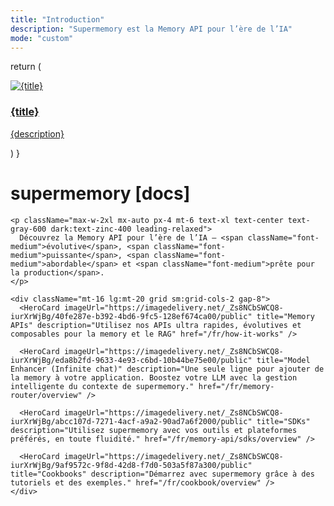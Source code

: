 ```yaml
---
title: "Introduction"
description: "Supermemory est la Memory API pour l’ère de l’IA"
mode: "custom"
---
```


  return (
    <a className="group flex flex-col h-full rounded-lg overflow-hidden hover:shadow-lg transition-all duration-300 border border-gray-100 dark:border-zinc-800 hover:border-gray-200 dark:hover:border-zinc-700" href={href}>
      <div className="overflow-hidden">
        <img
          src={imageUrl}
          className="w-full h-48 object-cover transform group-hover:scale-105 transition-all duration-500"
          alt={title}
        />
      </div>
      <div className="p-6">
        <h3 className="text-xl font-semibold text-gray-900 dark:text-zinc-50">{title}</h3>
        <p className="mt-3 text-gray-600 dark:text-zinc-400">{description}</p>
      </div>
    </a>
  )
}

<div className="relative pb-12">
  <div className="px-4 py-16 lg:py-32 max-w-4xl mx-auto">
    <h1 className="text-5xl font-bold text-center text-gray-900 dark:text-zinc-50 tracking-tight">
      supermemory <span className="text-primary font-medium">[docs]</span>
    </h1>

    <p className="max-w-2xl mx-auto px-4 mt-6 text-xl text-center text-gray-600 dark:text-zinc-400 leading-relaxed">
      Découvrez la Memory API pour l’ère de l’IA — <span className="font-medium">évolutive</span>, <span className="font-medium">puissante</span>, <span className="font-medium">abordable</span> et <span className="font-medium">prête pour la production</span>.
    </p>

    <div className="mt-16 lg:mt-20 grid sm:grid-cols-2 gap-8">
      <HeroCard imageUrl="https://imagedelivery.net/_Zs8NCbSWCQ8-iurXrWjBg/40fe287e-b392-4bd6-9fc5-128ef674ca00/public" title="Memory APIs" description="Utilisez nos APIs ultra rapides, évolutives et composables pour la memory et le RAG" href="/fr/how-it-works" />

      <HeroCard imageUrl="https://imagedelivery.net/_Zs8NCbSWCQ8-iurXrWjBg/eda8b2fd-9633-4e93-c6bd-10b44be75e00/public" title="Model Enhancer (Infinite chat)" description="Une seule ligne pour ajouter de la memory à votre application. Boostez votre LLM avec la gestion intelligente du contexte de supermemory." href="/fr/memory-router/overview" />

      <HeroCard imageUrl="https://imagedelivery.net/_Zs8NCbSWCQ8-iurXrWjBg/abcc107d-7271-4acf-a9a2-90ad7a6f2000/public" title="SDKs" description="Utilisez supermemory avec vos outils et plateformes préférés, en toute fluidité." href="/fr/memory-api/sdks/overview" />

      <HeroCard imageUrl="https://imagedelivery.net/_Zs8NCbSWCQ8-iurXrWjBg/9af9572c-9f8d-42d8-f7d0-503a5f87a300/public" title="Cookbooks" description="Démarrez avec supermemory grâce à des tutoriels et des exemples." href="/fr/cookbook/overview" />
    </div>
  </div>
</div>
